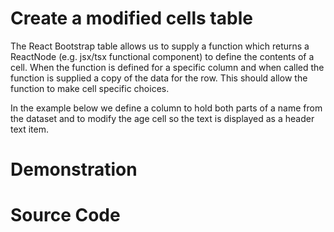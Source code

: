 

<Meta name='Modified Cell Functions' of={TableModifiedCellsStories} />

# Create a modified cells table

The React Bootstrap table allows us to supply a function which returns a ReactNode (e.g. jsx/tsx functional component) to define the contents of a cell. When the function is defined for a specific column and when called the function is supplied a copy of the data for the row. This should allow the function to make cell specific choices.

In the example below we define a column to hold both parts of a name from the dataset and to modify the age cell so the text is displayed as a header text item.

# Demonstration

<Canvas of={TableModifiedCellsStories.ModifiedCellFn} />

# Source Code

```ts
/**
 * Simple Data type used within the various storybook stories to test out the functionality embedded within the React Bootstrap Table.
 */
export type SimpleDataType = {
  firstName: string;
  surname: string;
  age: number;
};

const ModifiedCellExampleComponent: FC<SimpleDataType[]> = (tableData) => {

  /**
   * This provides a definition for the columns in the table, in this example we are providing
   * two modified cell functions.
   */
  const SimpleColumnDefs: RBTColumnDefs<SimpleDataType>[] = [
    {
      Cell: (props: RBTColumnCellDef<SimpleDataType>) => ModifiedNameCell(props),
      header: 'Name',
    },
    {
      Cell: (props: RBTColumnCellDef<SimpleDataType>) => ModifiedAgeCell(props),
      header: 'Age',
    },
  ];

  /**
   * This is a modified cell function called by the table, this is called for the 'Age'
   * column. It is supplied the row data and extracts the age field from the data and
   * wraps it within a H1 (Header Level 1) HTML element.
   */
  const ModifiedAgeCell: FC<RBTColumnCellDef<SimpleDataType>> = ({ originalRow }) => {
    return <h1>{originalRow.age}</h1>;
  };


  /**
   * This is a modified cell function called by the table, this is called for the 'Name'
   * column. It is supplied the row data and concatenates the first name and surname fields
   * it also embededs the 'Person' React Bootstrap Icon around the result to show other
   * JSX/TSX elements can be included.
   */
  const ModifiedNameCell: FC<RBTColumnCellDef<SimpleDataType>> = ({ originalRow }) => {
    return (
      <p>
        <Person></Person>
        {originalRow.firstName} {originalRow.surname}
        <Person></Person>
      </p>
    );
  };


  // Generates an instance of the table supplies our column definitions and the test data
  return (<RBTable  columns={SimpleColumnDefs} data={tableData} />);
};

```
